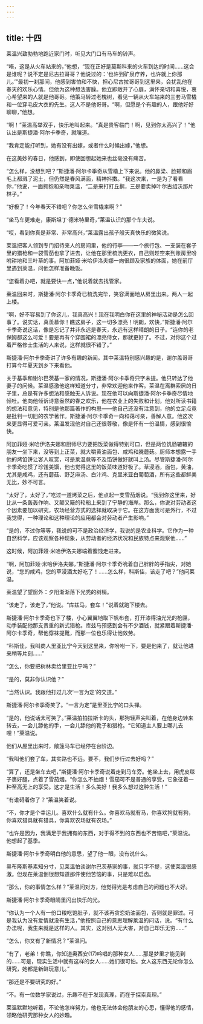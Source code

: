 ```yaml
---
---
---
```

title: 十四
---




莱温兴致勃勃地跑近家门时，听见大门口有马车的铃声。

“唔，这是从火车站来的，”他想，“现在正好是莫斯科来的火车到达的时间……这会是谁呢？说不定是尼古拉哥哥？他说过的：‘也许到矿泉疗养，也许就上你那儿。’”最初一刹那间，他感到害怕和不快，担心尼古拉哥哥到这里来，会扰乱他在春天的欢乐心情。但他为这种想法害臊。他立即敞开了心扉，满怀亲切和喜悦，衷心希望来的人就是他哥哥。他策马转过老槐树，看见一辆从火车站来的三套马雪橇和一位穿毛皮大衣的先生。这人不是他哥哥。“啊，但愿是个有趣的人，跟他好好聊聊，”他想。

“啊！”莱温高举双手，快乐地叫起来。“真是贵客临门！啊，见到你太高兴了！”他认出是斯捷潘·阿尔卡季奇，就嚷道。

“我肯定能打听到，她有没有出嫁，或者什么时候出嫁，”他想。

在这美妙的春日，他感到，即使回想起她来也丝毫没有痛苦。

“怎么样，没想到吧？”斯捷潘·阿尔卡季奇从雪橇上下来说。他的鼻梁、脸颊和眉毛上都溅了泥土，但仍然是春风满面，精神抖擞。“我这次来，一是为了看看你，”他说，一面拥抱和亲吻莱温，“二是来打打丘鹬，三是要卖掉叶尔古绍沃那片林子。”

“好极了！今年春天不错吧？你怎么坐雪橇来啊？”

“坐马车更难走，康斯坦丁·德米特里奇，”莱温认识的那个车夫说。

“哎，看到你真是非常、非常高兴，”莱温露出孩子般天真快乐的微笑说。

莱温把客人领到专门招待来人的房间里，他的行李——一个旅行包、一支装在套子里的猎枪和一袋雪茄也拿了进去，让他在那里梳洗更衣，自己则趁空来到账房里吩咐耕地和三叶草的事。阿加菲娅·米哈伊洛夫娜一向很顾及家族的体面，她在前厅里遇到莱温，问他怎样准备晚饭。

“您看着办吧，就是要快一点，”他说着就去找管家。

莱温回来时，斯捷潘·阿尔卡季奇已梳洗完毕，笑容满面地从房里出来。两人一起上楼。

“啊，好不容易到了你这儿，我真高兴！现在我明白你在这里的神秘活动是怎么回事了。说实话，真羡慕你！瞧这房子，这一切多漂亮！明朗，欢快，”斯捷潘·阿尔卡季奇说这话，像是忘记了并非永远是春天，永远有这样晴朗的日子。“连你的老保姆都这么可爱！要是再有个穿围裙的漂亮侍女，那就更好了。不过，对你这个过着严格修士生活的人来说，这样就很不错了。”

斯捷潘·阿尔卡季奇讲了许多有趣的新闻。其中莱温特别感兴趣的是，谢尔盖哥哥打算今年夏天到乡下来看他。

关于基季和谢尔巴茨基一家的情况，斯捷潘·阿尔卡季奇只字未提。他只转达了他妻子的问候。莱温感激他这样知道分寸，非常欢迎他来作客。莱温在离群索居的日子里，总是有许多想法和感触无人诉说。现在他可以向斯捷潘·阿尔卡季奇尽情地倾吐。他向他倾诉诗意盎然的春之欢乐，他在农业上的失败和计划，他对所读书籍的想法和意见，特别是他那篇著作的构思——他自己还没有注意到，他的立足点竟是批判一切旧的农学著作。斯捷潘·阿尔卡季奇一向和蔼可亲，善解人意。他这次来更显得可爱可亲。莱温发现他对自己还很尊敬，像是怀有一份温情，感到很愉快。

阿加菲娅·米哈伊洛夫娜和厨师尽力要把饭菜做得特别可口，但是两位饥肠辘辘的朋友一坐下来，没等到上正菜，就大嚼黄油面包、咸鸡和腌蘑菇。厨师本想露一手他的烤馅饼让客人叹赏，可是莱温竟等不及馅饼做好就叫上汤。尽管斯捷潘·阿尔卡季奇吃惯了珍馐美馔，他也觉得这里的饭菜味道好极了。草浸酒，面包，黄油，尤其是咸鸡，还有蘑菇、野芝麻汤、白汁鸡、克里米亚白葡萄酒，所有这些都鲜美无比，妙不可言。

“太好了，太好了，”吃过一道烤菜之后，他点起一支雪茄烟说。“我到你这里来，好比从一条轰轰作响、又颠又簸的轮船上来到了宁静的海岸。那么，你说对劳动者这个因素要加以研究，农场经营方式的选择就取决于它。在这方面我可是外行，不过我觉得，一种理论和这种理论的应用都会对劳动者产生影响。”

“是的，不过你等等，我说的可不是政治经济学，我说的是农业科学。它作为一种自然科学，应该观察各种现象，从劳动者的经济状况和民族特点来观察他……”

这时候，阿加菲娅·米哈伊洛夫娜端着蜜饯走进来。

“啊，阿加菲娅·米哈伊洛夫娜，”斯捷潘·阿尔卡季奇吮着自己胖胖的手指尖，对她说，“您的咸鸡，您的草浸酒太好吃了！……怎么样，科斯佳，该走了吧？”他问莱温。

莱温望了望窗外：夕阳渐渐落下光秃的树梢。

“该走了，该走了，”他说。“库兹马，套车！”说着就跑下楼去。

斯捷潘·阿尔卡季奇也下了楼，小心翼翼地取下帆布套，打开漆得油光光的枪匣，动手装配他那支贵重的新式猎枪。库兹马预感到会有不少酒钱，就紧跟着斯捷潘·阿尔卡季奇，帮他穿袜提靴，而那一位也乐得让他效劳。

“科斯佳，我叫商人里亚比宁今天到这里来，你吩咐一下，要是他来了，就让他进来稍等片刻……”

“怎么，你要把树林卖给里亚比宁吗？”

“是的，莫非你认识他？”

“当然认识。我跟他打过几次‘一言为定’的交道。”

斯捷潘·阿尔卡季奇笑了。“一言为定”是里亚比宁的口头禅。

“是的，他说话太可笑了。”莱温拍拍拉斯卡的头，那狗轻声尖叫着，在他身边转来转去，一会儿舔他的手，一会儿舔他的靴子和猎枪。“它知道主人要上哪儿去哩！”莱温说。

他们从屋里出来时，敞篷马车已经停在台阶边。

“我叫他们套了车，其实路也不远。要不，我们步行过去好吗？”

“算了，还是坐车去吧，”斯捷潘·阿尔卡季奇说着走到马车旁。他坐上去，用虎皮毯子裹好腿，点着了雪茄烟。“你怎么不抽烟！雪茄可不是普通的享受，它象征着一种至高无上的享受。这才是生活！多么美好！我多么想过这种生活！”

“有谁碍着你了？”莱温笑着说。

“不，你才是个幸运儿。喜欢什么就有什么。你喜欢马就有马，你喜欢狗就有狗，你喜欢猎具就有猎具，你喜欢农场就有农场。”

“也许是因为，我满足于我拥有的东西，对于得不到的东西也不苦恼吧，”莱温说。他想起了基季。

斯捷潘·阿尔卡季奇明白他的意思，望了他一眼，没有说什么。

奥布隆斯基素知分寸，见莱温怕谈谢尔巴茨基家的事，就只字不提，这使莱温很感激。但现在莱温倒很想知道那件使他苦恼的事，只是难以启齿。

“那么，你的事情怎么样？”莱温问对方，他觉得光是考虑自己的问题也不大好。

斯捷潘·阿尔卡季奇眼睛里闪出快乐的光。

“你认为一个人有一份口粮吃饱肚子，就不该再贪恋奶油面包，否则就是罪过。可是我认为没有爱情就没有生活，”他按照自己的意思理解莱温的问话，说。“有什么办法呢，我生来就是这样的人。其实，这对别人无大害，对自己却乐无穷……”

“怎么，你又有了新情况？”莱温问。

“有了，老弟！你瞧，你知道奥西安(17)吟唱的那种女人……那是梦里才能见到的……可是，现实生活中就有这样的女人……她们很可怕。女人这东西无论你怎么研究，她都是新鲜玩意儿。”

“那还是不要研究的好。”

“不。有一位数学家说过，乐趣不在于发现真理，而在于探索真理。”

莱温默默地听着，不论他怎样努力，他也无法体会他朋友的心思，懂得他的感情，领略他研究那种女人的妙趣。